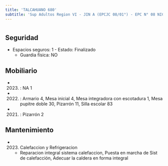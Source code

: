 ```yaml
---
title: 'TALCAHUANO 680'
subtitle: 'Sup Adultos Region VI - JIN A (EPCJC 08/01°) - EPC N° 08 NICOLAS AVELLANEDA - CENS N° 03 - EPA N° 08 NICOLAS AVELLANEDA - CENTRO EDUCATIVO CURSOS ESPECIALES - SUPERVISIÓN CURSOS ESPECIALES'
---
```


#


## Seguridad

*  Espacios seguros: 1 - Estado: Finalizado 
    + Guardia física: NO





## Mobiliario

*  (2023) : NA 1 

*  (2022) : Armario 4, Mesa inicial 4, Mesa integradora con escotadura 1, Mesa pupitre doble 30, Pizarrón 11, Silla escolar 83 

*  (2021) : Pizarrón 2 





## Mantenimiento

*  (2023) Calefaccion y Refrigeracion 
    + Reparacion integral sistema calefaccion, Puesta en marcha de Sist de calefacción, Adecuar la caldera en forma integral



